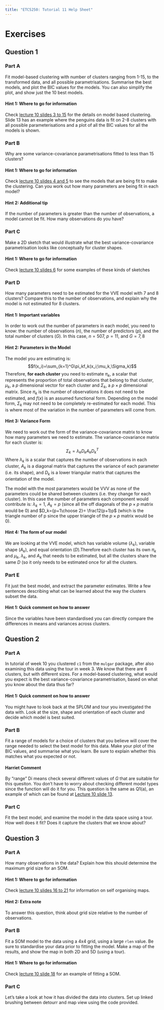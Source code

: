 ```yaml
---
title: "ETC5250: Tutorial 11 Help Sheet"
---
```


# Exercises
## Question 1
### Part A
Fit model-based clustering with number of clusters ranging from 1-15, to the transformed data, and all possible parametrisations. Summarise the best models, and plot the BIC values for the models. You can also simplify the plot, and show just the 10 best models.

::: {.callout-tip collapse="true"}
#### Hint 1: Where to go for information
Check [lecture 10 slides 3 to 15](https://iml.numbat.space/week10/slides.html#/model-based-clustering) for the details on model based clustering. Slide 13 has an example where the penguins data is fit on 2-8 clusters with all possible parameterisations and a plot of all the BIC values for all the models is shown. 
:::

### Part B
Why are some variance-covariance parametrisations fitted to less than 15 clusters?


::: {.callout-tip collapse="true"}
#### Hint 1: Where to go for information
Check [lecture 10 slides 4 and 5](https://iml.numbat.space/week10/slides.html#/overview-1) to see the models that are being fit to make the clustering. Can you work out how many parameters are being fit in each model?
:::

::: {.callout-tip collapse="true"}
#### Hint 2: Additional tip
If the number of parameters is greater than the number of observations, a model cannot be fit. How many observations do you have? 
:::

### Part C
Make a 2D sketch that would illustrate what the best variance-covariance parametrisation looks like conceptually for cluster shapes. 

::: {.callout-tip collapse="true"}
#### Hint 1: Where to go for information
Check [lecture 10 slides 6](https://iml.numbat.space/week10/slides.html#/parametrisation-of-the-var-cov-matrices-22) for some examples of these kinds of sketches
:::

### Part D
How many parameters need to be estimated for the VVE model with 7 and 8 clusters? Compare this to the number of observations, and explain why the model is not estimated for 8 clusters.

::: {.callout-tip collapse="true"}
#### Hint 1: Important variables
In order to work out the number of parameters in each model, you need to know: the number of observations ($n$), the number of predictors ($p$), and the total number of clusters ($G$). In this case, $n=507$, $p=11$, and  $G=7, 8$
:::

::: {.callout-tip collapse="true"}
#### Hint 2: Parameters in the Model
The model you are estimating is:
$$f(x_i)=\sum_{k=1}^G\pi_kf_k(x_i;\mu_k,\Sigma_k)$$
Therefore, **for each cluster** you need to estimate $\pi_k$, a scalar that represents the proportion of total observations that belong to that cluster,  $\mu_k$, a $p$ dimensional vector for each cluster and $\Sigma_k$, a $p\times p$ dimensional matrix. Since $\pi_k$ is the number of observations it does not need to be estimated, and $f(x)$ is an assumed functional form. Depending on the model form, $\Sigma_k$ may not need to be completely re-estimated for each model. This is where most of the variation in the number of parameters will come from.
:::

::: {.callout-tip collapse="true"}
#### Hint 3: Variance Form
We need to work out the form of the variance-covariance matrix to know how many parameters we need to estimate. The variance-covariance matrix for each cluster is:
$$\Sigma_k = \lambda_kD_kA_kD_k^T$$
Where $\lambda_k$ is a scalar that captures the number of observations in each cluster, $A_k$ is a diagonal matrix that captures the variance of each parameter (i.e. its shape), and $D_k$ is a lower triangular matrix that captures the orientation of the model. 

The model with the most parameters would be VVV as none of the parameters could be shared between clusters (i.e. they change for each cluster). In this case the number of parameters each component would contribute is: $\lambda_k=1$, $A_k=p$ (since all the off diagonals of the $p\times p$ matrix would be 0) and $D_k={p+1\choose 2}= \frac12(p+1)p$ (which is the triangle number of p since the upper triangle of the $p\times p$ matrix would be 0).
:::

::: {.callout-tip collapse="true"}
#### Hint 4: The form of our model
We are looking at the VVE model, which has variable volume ($\lambda_k$), variable shape ($A_k$), and equal orientation ($D$).Therefore each cluster has its own $\pi_k$ and $\mu_k$, $\lambda_k$, and $A_k$ that needs to be estimated, but all the clusters share the same $D$ (so it only needs to be estimated once for all the clusters. 
:::

### Part E
Fit just the best model, and extract the parameter estimates. Write a few sentences describing what can be learned about the way the clusters subset the data.

::: {.callout-tip collapse="true"}
#### Hint 1: Quick comment on how to answer
Since the variables have been standardised you can directly compare the differences in means and variances across clusters.
:::

## Question 2
### Part A
In tutorial of week 10 you clustered `c1` from the `mulgar` package, after also examining this data using the tour in week 3. We know that there are 6 clusters, but with different sizes. For a model-based clustering, what would you expect is the best variance-covariance parametrisation, based on what you know about the data thus far?

::: {.callout-tip collapse="true"}
#### Hint 1: Quick comment on how to answer
You might have to look back at the SPLOM and tour you investigated the data with. Look at the size, shape and orientation of each cluster and decide which model is best suited.
:::


### Part B
Fit a range of models for a choice of clusters that you believe will cover the range needed to select the best model for this data. Make your plot of the BIC values, and summarise what you learn. Be sure to explain whether this matches what you expected or not. 

::: {.callout-note}
#### Harriet Comment
By "range" Di means check several different values of $G$ that are suitable for this quesiton. You don't have to worry about checking different model types since the function will do it for you. This question is the same as Q1(a), an example of which can be found at [Lecture 10 slide 13](https://iml.numbat.space/week10/slides.html#/example-penguins-12).
:::

### Part C
Fit the best model, and examine the model in the data space using a tour. How well does it fit? Does it capture the clusters that we know about?


## Question 3
### Part A
How many observations in the data? Explain how this should determine the maximum grid size for an SOM.

::: {.callout-tip collapse="true"}
#### Hint 1: Where to go for information
Check [lecture 10 slides 16 to 21](https://iml.numbat.space/week10/slides.html#/self-organising-maps) for information on self organising maps.
:::

::: {.callout-tip collapse="true"}
#### Hint 2: Extra note
 To answer this question, think about grid size relative to the number of observations.
:::

### Part B
Fit a SOM model to the data using a 4x4 grid, using a large `rlen` value. Be sure to standardise your data prior to fitting the model. Make a map of the results, and show the map in both 2D and 5D (using a tour).
 
::: {.callout-tip collapse="true"}
#### Hint 1: Where to go for information
Check [lecture 10 slide 18](https://iml.numbat.space/week10/slides.html#/example-penguins-12-1) for an example of fitting a SOM.
:::

### Part C
Let's take a look at how it has divided the data into clusters. Set up linked brushing between detourr and map view using the code provided.
